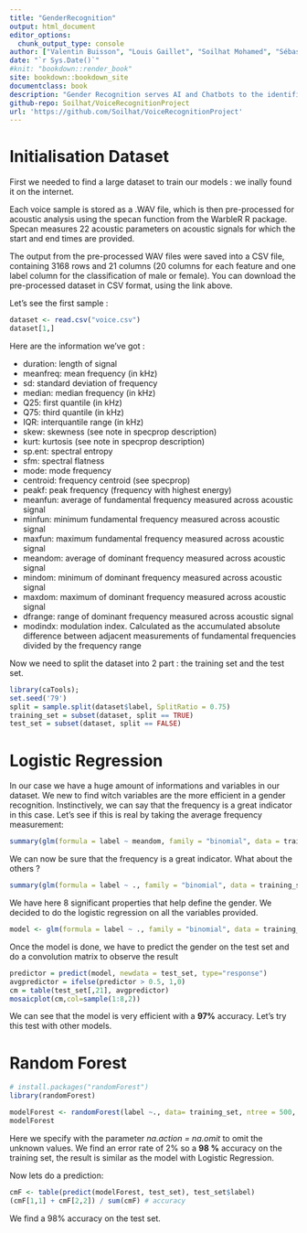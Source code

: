 ```yaml
---
title: "GenderRecognition"
output: html_document
editor_options: 
  chunk_output_type: console
author: ["Valentin Buisson", "Louis Gaillet", "Soilhat Mohamed", "Sébastien Roques"]
date: "`r Sys.Date()`"
#knit: "bookdown::render_book"
site: bookdown::bookdown_site
documentclass: book
description: "Gender Recognition serves AI and Chatbots to the identification of the gender of their interlocutor"
github-repo: Soilhat/VoiceRecognitionProject
url: 'https://github.com/Soilhat/VoiceRecognitionProject'
---
```


# Initialisation Dataset

First we needed to find a large dataset to train our models : we inally found it on the internet.

Each voice sample is stored as a .WAV file, which is then pre-processed for acoustic analysis using the specan function from the WarbleR R package. Specan measures 22 acoustic parameters on acoustic signals for which the start and end times are provided.

The output from the pre-processed WAV files were saved into a CSV file, containing 3168 rows and 21 columns (20 columns for each feature and one label column for the classification of male or female). You can download the pre-processed dataset in CSV format, using the link above.

Let's see the first sample :

```r
dataset <- read.csv("voice.csv")
dataset[1,]
```
Here are the information we've got :

* duration: length of signal
* meanfreq: mean frequency (in kHz)
* sd: standard deviation of frequency
* median: median frequency (in kHz)
* Q25: first quantile (in kHz)
* Q75: third quantile (in kHz)
* IQR: interquantile range (in kHz)
* skew: skewness (see note in specprop description)
* kurt: kurtosis (see note in specprop description)
* sp.ent: spectral entropy
* sfm: spectral flatness
* mode: mode frequency
* centroid: frequency centroid (see specprop)
* peakf: peak frequency (frequency with highest energy)
* meanfun: average of fundamental frequency measured across acoustic signal
* minfun: minimum fundamental frequency measured across acoustic signal
* maxfun: maximum fundamental frequency measured across acoustic signal
* meandom: average of dominant frequency measured across acoustic signal
* mindom: minimum of dominant frequency measured across acoustic signal
* maxdom: maximum of dominant frequency measured across acoustic signal
* dfrange: range of dominant frequency measured across acoustic signal
* modindx: modulation index. Calculated as the accumulated absolute difference between adjacent measurements of fundamental frequencies divided by the frequency range


Now we need to split the dataset into 2 part : the training set and the test set.
```r
library(caTools);
set.seed('79')
split = sample.split(dataset$label, SplitRatio = 0.75)
training_set = subset(dataset, split == TRUE)
test_set = subset(dataset, split == FALSE)
```

# Logistic Regression

In our case we have a huge amount of informations and variables in our dataset. We new to find witch variables are the more efficient in a gender recognition. Instinctively, we can say that the frequency is a great indicator in this case. Let's see if this is real by taking the average frequency measurement:

```r
summary(glm(formula = label ~ meandom, family = "binomial", data = training_set))
```

We can now be sure that the frequency is a great indicator. What about the others ?

```r
summary(glm(formula = label ~ ., family = "binomial", data = training_set))
```

We have here 8 significant properties that help define the gender.
We decided to do the logistic regression on all the variables provided.

```r
model <- glm(formula = label ~ ., family = "binomial", data = training_set)
```

Once the model is done, we have to predict the gender on the test set and do a convolution matrix to observe the result

```r
predictor = predict(model, newdata = test_set, type="response")
avgpredictor = ifelse(predictor > 0.5, 1,0)
cm = table(test_set[,21], avgpredictor)
mosaicplot(cm,col=sample(1:8,2))
```

We can see that the model is very efficient with a __97%__ accuracy. Let's try this test with other models.

# Random Forest

```r
# install.packages("randomForest")
library(randomForest)
```
```r
modelForest <- randomForest(label ~., data= training_set, ntree = 500, na.action = na.omit)
modelForest
```
Here we specify with the parameter *na.action = na.omit* to omit the unknown values. We find an error rate of 2% so a __98 %__ accuracy on the training set, the result is similar as the model with Logistic Regression.

Now lets do a prediction:
```r
cmF <- table(predict(modelForest, test_set), test_set$label)
(cmF[1,1] + cmF[2,2]) / sum(cmF) # accuracy
```
We find a 98% accuracy on the test set.